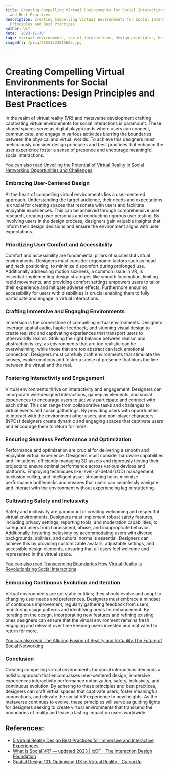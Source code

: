 ```yaml
---
title: Creating Compelling Virtual Environments for Social Interactions Design Principles
  and Best Practices
description: Creating Compelling Virtual Environments for Social Interactions Design
  Principles and Best Practices
author: Usf
date: '2023-11-30'
tags: virtual-environments, social-interactions, design-principles, best-practices
imageUrl: /pixa/20231223015605.jpg

---
```

# Creating Compelling Virtual Environments for Social Interactions: Design Principles and Best  Practices

In the realm of virtual  reality (VR) and metaverse development crafting captivating virtual environments for social interactions is paramount.  These shared spaces serve as digital  playgrounds where users can connect, communicate, and engage in  various activities blurring the  boundaries between the physical and virtual worlds. To achieve this designers must meticulously consider design principles and best practices that enhance the user experience  foster a  sense of presence and encourage meaningful social interactions.

[You can also read Unveiling the Potential of Virtual Reality in  Social Networking Opportunities and  Challenges](Unveiling%20the%20Potential%20of%20Virtual%20Reality%20in%20Social%20Networking%20Opportunities%20and%20Challenges)


### Embracing User-Centered Design

At the heart of compelling virtual  environments  lies  a user-centered approach. Understanding the target audience, their needs and expectations is crucial for creating spaces that resonate with users and facilitate enjoyable experiences. This can be achieved through comprehensive user research, creating user personas and conducting  rigorous user testing. By involving users in the design  process, designers gain valuable insights that  inform their design decisions and ensure  the environment  aligns with user expectations.

###  Prioritizing User Comfort and Accessibility

Comfort and accessibility are fundamental pillars of successful virtual environments. Designers must  consider ergonomic factors such  as  head and neck positioning, to minimize discomfort  during prolonged use. Additionally addressing motion sickness, a common issue in VR, is essential. Implementing design strategies like smooth locomotion, limiting rapid movements, and providing comfort settings empowers users to tailor their experience and mitigate adverse effects.  Furthermore ensuring accessibility for  users with disabilities is crucial  enabling them to fully participate and engage in virtual interactions.

### Crafting Immersive and Engaging Environments

Immersion is the cornerstone of compelling virtual environments. Designers leverage spatial  audio, haptic feedback, and stunning  visual design to create realistic and captivating experiences that transport users to otherworldly realms. Striking the right balance between realism  and  abstraction is key, as  environments that are too realistic can be overwhelming,  while those that are too abstract can lack emotional connection. Designers must carefully craft environments that stimulate the senses, evoke  emotions and foster a sense of presence that blurs the line between the virtual and  the real.

### Fostering Interactivity and Engagement

Virtual environments thrive on interactivity and engagement. Designers can incorporate well-designed interactions, gameplay  elements, and social experiences to encourage users  to actively participate and connect with each other. This can range from collaborative  tasks and challenges to virtual events and social gatherings. By providing users with opportunities to interact  with the  environment other users, and non-player characters (NPCs) designers create dynamic and engaging spaces that captivate users and encourage them to return for more.

### Ensuring Seamless Performance and Optimization

Performance and optimization are crucial for delivering a smooth and enjoyable virtual experience. Designers must consider hardware capabilities  and limitations,  efficiently managing 3D assets and  rigorously testing their projects to ensure optimal performance  across various devices and platforms. Employing  techniques like level-of-detail (LOD) management, occlusion culling, and intelligent asset streaming helps minimize performance bottlenecks  and ensures that users can seamlessly navigate and interact with  the  environment without experiencing lag or stuttering.

### Cultivating Safety and Inclusivity

Safety and inclusivity are  paramount in creating welcoming and  respectful virtual environments. Designers must implement robust safety features, including privacy settings, reporting tools, and moderation capabilities, to safeguard users from harassment, abuse, and inappropriate  behavior. Additionally,  fostering inclusivity by accommodating users with diverse backgrounds, abilities, and cultural norms is essential.  Designers can  achieve this by providing customizable  avatars, adjustable settings, and  accessible design elements, ensuring that  all users feel welcome and represented in the virtual space.

[You can also read Transcending Boundaries How Virtual Reality is Revolutionizing Social Interactions](Transcending%20Boundaries%20How%20Virtual%20Reality%20is%20Revolutionizing%20Social%20Interactions)


### Embracing Continuous Evolution and Iteration

Virtual environments  are not static entities;  they should evolve and adapt to  changing user needs and preferences. Designers must embrace a mindset of continuous improvement, regularly gathering feedback from users, monitoring usage patterns and identifying  areas for enhancement. By iterating on the design, incorporating new features  and refining existing ones designers can ensure  that the virtual environment remains fresh engaging and relevant over time keeping users invested and motivated to return for more.

[You can also read The Alluring Fusion of Reality and Virtuality The Future of Social  Networking](The%20Alluring%20Fusion%20of%20Reality%20and%20Virtuality%20The%20Future%20of%20Social%20Networking)


### Conclusion

Creating compelling virtual environments for social interactions demands a  holistic approach that encompasses  user-centered design, immersive experiences interactivity  performance optimization, safety, inclusivity, and continuous evolution. By adhering  to  these principles and best practices, designers  can craft virtual spaces  that captivate users, foster meaningful connections, and elevate the social VR experience to new  heights. As the  metaverse continues to  evolve, these  principles will  serve as guiding lights for designers seeking to create virtual environments that transcend the boundaries  of reality and leave a lasting impact on users worldwide.

## References:
- [5 Virtual Reality Design Best Practices for Immersive and Interactive Experiences](https://blog.daisie.com/5-virtual-reality-design-best-practices-for-immersive-and-interactive-experiences/)
- [What is Social VR? — updated 2023 | IxDF - The Interaction Design Foundation](https://www.interaction-design.org/literature/topics/social-virtual-reality-vr)
- [Spatial Design 101: Optimising UX in Virtual Reality - CursorUp](https://www.cursorup.com/blog/spatial-design)
